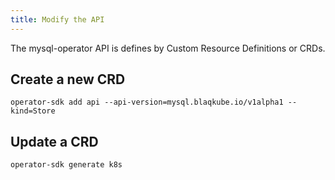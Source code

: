 ```yaml
---
title: Modify the API
---
```


The mysql-operator API is defines by Custom Resource Definitions or CRDs.

## Create a new CRD

```shell
operator-sdk add api --api-version=mysql.blaqkube.io/v1alpha1 --kind=Store
```

## Update a CRD

```shell
operator-sdk generate k8s
```

